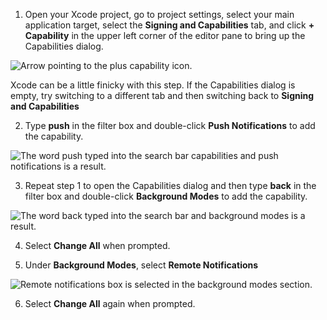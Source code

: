 1. Open your Xcode project, go to project settings, select your main application target, select the **Signing and Capabilities** tab, and click **+ Capability** in the upper left corner of the editor pane to bring up the Capabilities dialog.

![Arrow pointing to the plus capability icon.](/images/push-notifications/xcode-entitlements/01_add-capability.png)

<Callout>

Xcode can be a little finicky with this step. If the Capabilities dialog is empty, try switching to a different tab and then switching back to **Signing and Capabilities**

</Callout>

2. Type **push** in the filter box and double-click **Push Notifications** to add the capability.

![The word push typed into the search bar capabilities and push notifications is a result.](/images/push-notifications/xcode-entitlements/02_add-push.png)

3. Repeat step 1 to open the Capabilities dialog and then type **back** in the filter box and double-click **Background Modes** to add the capability.

![The word back typed into the search bar and background modes is a result.](/images/push-notifications/xcode-entitlements/03_add-background.png)

4. Select **Change All** when prompted.

5. Under **Background Modes**, select **Remote Notifications**

![Remote notifications box is selected in the background modes section.](/images/push-notifications/xcode-entitlements/04_background-remote-notifications.png)

6. Select **Change All** again when prompted.

